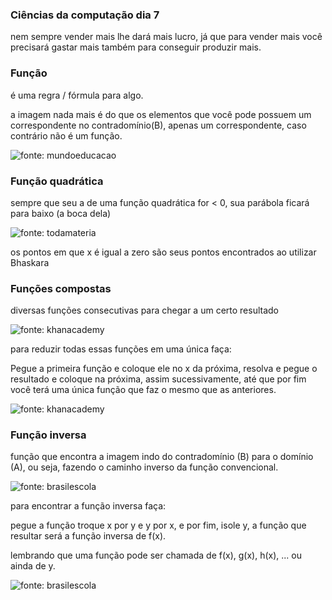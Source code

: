 




### Ciências da computação dia 7

nem sempre vender mais lhe dará mais lucro, já que para vender mais você
precisará gastar mais também para conseguir produzir mais.








### Função

é uma regra / fórmula para algo.

a imagem nada mais é do que os elementos que você pode possuem um
correspondente no contradomínio(B), apenas um correspondente, caso
contrário não é um função.

![fonte:
mundoeducacao](https://cdn-images-1.medium.com/max/800/0*hwuTw8rxs02N-3GU.jpg)








### Função quadrática

sempre que seu a de uma função quadrática for \< 0, sua parábola ficará
para baixo (a boca dela)

![fonte:
todamateria](https://cdn-images-1.medium.com/max/800/0*qnMwtJWGhvtq7TxJ)

os pontos em que x é igual a zero são seus pontos encontrados ao
utilizar Bhaskara








### Funções compostas

diversas funções consecutivas para chegar a um certo resultado

![fonte:
khanacademy](https://cdn-images-1.medium.com/max/800/1*NLa14V6dOjZP3QHn_62cbQ.png)

para reduzir todas essas funções em uma única faça:

Pegue a primeira função e coloque ele no x da próxima, resolva e pegue o
resultado e coloque na próxima, assim sucessivamente, até que por fim
você terá uma única função que faz o mesmo que as anteriores.

![fonte:
khanacademy](https://cdn-images-1.medium.com/max/800/1*mwyuSELUfe3AbJn6J1v9hA.png)








### Função inversa

função que encontra a imagem indo do contradomínio (B) para o domínio
(A), ou seja, fazendo o caminho inverso da função convencional.

![fonte:
brasilescola](https://cdn-images-1.medium.com/max/800/0*9bfblubJ2RuMSmL_.jpg)

para encontrar a função inversa faça:

pegue a função troque x por y e y por x, e por fim, isole y, a função
que resultar será a função inversa de f(x).

lembrando que uma função pode ser chamada de f(x), g(x), h(x), ... ou
ainda de y.

![fonte:
brasilescola](https://cdn-images-1.medium.com/max/800/0*clbZR_dVXMy6kWoA.jpg)



